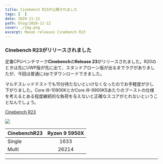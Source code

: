 ```yaml
---
title: Cinebench R23が公開されました
tags: [  ]
date: 2020-11-12
path: blog/2020-11-12
cover: ./img.png
excerpt: Maxon releases Cinebench R23
---
```


### Cinebench R23がリリースされました

定番CPUベンチマーク**Cinebench**の**Release 23**がリリースされました。R20のときは先にUWP版が先に出て、スタンドアローン版が出るまでラグがありましたが、今回は普通にzipでダウンロードできました。

マルチスレッドテストでも10分待たないといけなくなったのでお手軽度が少し下がりました。Core i9-10900KとかCore i9-9900KSあたりのブーストの仕様を考えるとある程度継続的な負荷を与えないと正確なスコアがとれないということなんでしょう。

[Cinebench R23](https://http.maxon.net/pub/cinebench/CinebenchR23.zip)

![](./img.png)

| CinebenchR23     |Ryzen 9 5950X |
|-----------|:------------:|
| Single      | 1633      |
| Multi      | 26214      |

---